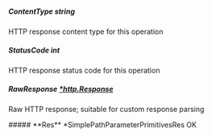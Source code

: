 
##### **ContentType** string
HTTP response content type for this operation

##### **StatusCode** int
HTTP response status code for this operation

##### **RawResponse** [*http.Response](https://pkg.go.dev/net/http#Response)
Raw HTTP response; suitable for custom response parsing

<Collapsible>
    ##### **Res** *SimplePathParameterPrimitivesRes
    OK
    <Collapsible.Break/>
    <SimplePathParameterPrimitivesRes/>
</Collapsible>


